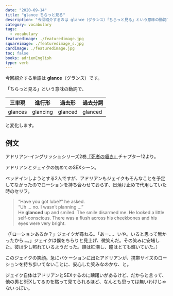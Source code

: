 ```yaml
---
date: "2020-09-14"
title: "glance ちらっと見る"
description: "今回紹介するのは glance（グランス）「ちらっと見る」という意味の動詞です。例文は、アドリアン･イングリッシュシリーズ2巻『死者の囁き』より"
category: vocabulary
tags:
  - vocabulary
featuredimage: ./featuredimage.jpg
squareimage: ./featuredimage_s.jpg
cardimage: ./featuredimage.jpg
toc: false
books: adrienEnglish
type: verb
---
```



今回紹介する単語は __glance__（グランス）です。

「ちらっと見る」という意味の動詞で、

|三単現|進行形|過去形|過去分詞|
|---|---|---|---|
|glances|glancing|glanced|glanced|

と変化します。

## 例文

アドリアン･イングリッシュシリーズ2巻[『死者の囁き』](/mm-romance/a-dangerous-thing/)チャプター12より。

アドリアンとジェイクの初めてのSEXシーン。

ベッドインしようとする2人ですが、アドリアンもジェイクもそんなことを予定してなかったのでローションを持ち合わせておらず、日焼け止めで代用していた時のセリフ。

<Blockquote book srcBook="dangerousThing" lang="en" chapter="12">
“Have you got lube?” he asked.<br />
“Uh … no. I wasn’t planning …”<br />
He <strong>glanced</strong> up and smiled. The smile disarmed me. He looked a little self-conscious. There was a flush across his cheekbones and his eyes were very bright.
</Blockquote>

<p className="translation">（「ローションあるか？」ジェイクが尋ねる。「あー…、いや。いると思って無かったから…。」ジェイクは僕をちらりと見上げ、微笑んだ。その笑みに安堵した。彼は少し照れているようだった。頬は紅潮し、瞳はとても輝いていた。）</p>

このジェイクの笑顔。急にバケーションに出たアドリアンが、携帯サイズのローションを持ち歩いてないことに、安心した笑みなのかな、と。

ジェイク自体はアドリアンとSEXするのに躊躇いがあるけど、だからと言って、他の男とSEXしてるのを黙って見てられるほど、なんとも思っては無いわけじゃないっぽい。

<VocabularyFooter book="dangerousThing" />
